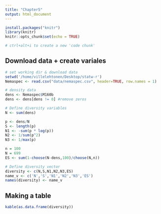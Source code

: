 ```yaml
---
title: "Chapter5"
output: html_document
---
```


```r
install.packages("knitr")
library(knitr)
knitr::opts_chunk$set(echo = TRUE)

# ctrl+alt+i to create a new 'code chunk'
```

## Download data + create variales
```r
# set working dir & download data
setwd('/home/villelehtonen/Desktop/statw-r')
Nemaspec <- read.csv("data/nemaspec.csv", header=TRUE, row.names = 1)
```

```r
# density data
dens <- Nemaspec$M160b
dens <- dens[dens != 0] #remove zeros

# Define diversity variables
N <- sum(dens)

p <- dens/N
S <- length(p)
N1 <- -sum(p * log(p))
N2 <- 1/sum(p^2)
N3 <- 1/max(p)

n = 100
N = 699
ES <- sum(1-choose(N-dens,100)/choose(N,n))

# Define diversity vector
diversity <- c(N,S,N1,N2,N3,ES)
name_v <- c('N','S','N1','N2','N3','ES') 
names(diversity) <- name_v

```

## Making a table
```r
kable(as.data.frame(diversity))
```